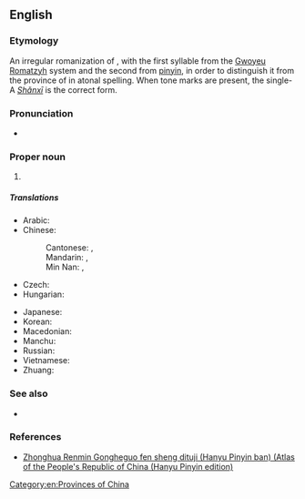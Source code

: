 {{also|Shanxi}}

==English==
{{wikipedia}}

===Etymology===
An irregular romanization of {{etyl|zh|en}} {{m|zh|陝西||[Land] [[west|West]] of the [[Shan]] [[pass|Pass]]|tr=Shǎnxī}}, with the first syllable from the [[Gwoyeu Romatzyh]] system and the second from [[pinyin]], in order to distinguish it from the province of {{m|zh|山西||[Land] [[west|West]] of the [Taihang] [[mountain|Mountains]]|tr=Shānxī}} in atonal spelling. When tone marks are present, the single-A ''[[Shǎnxī]]'' is the correct form.

===Pronunciation===
* {{IPA|en|/ʃɑːnˈʃiː/|/ˈʃænˈʃiː/}}

===Proper noun===
{{en-proper noun}}

# {{place|en|[[province]]|c/China|with [[its]] [[capital]] at [[Xi'an]] and [[including]] the [[Wei River]] [[valley]] and the [[fertile]] [[southern]] [[half]] of the [[Ordos]] [[loop|Loop]], [[comprising]] [[much]] of the [[Loess Plateau]]}}

=====Translations=====
{{trans-top|province of northwest China}}
* Arabic: {{t|ar|شَانْشِي|m|tr=šanšī}}
* Chinese:
*: Cantonese: {{t|yue|陝西|sc=Hani}}, {{t|yue|陕西|tr=sim2 sai1|sc=Hani}}
*: Mandarin: {{t+|cmn|陝西|sc=Hani}}, {{t+|cmn|陕西|tr=Shǎnxī|sc=Hani}}
*: Min Nan: {{t|nan|陝西|sc=Hani}}, {{t|nan|陕西|tr=Siám-sai|sc=Hani}}
* Czech: {{t|cs|Šen-si}}
* Hungarian: {{t|hu|Senhszi}}
{{trans-mid}}
* Japanese: {{t|ja|陝西|tr=せんせい, Sensei}}
* Korean: {{t|ko|산시|tr=Sansi}}
* Macedonian: {{t|mk|Шенсји|tr=Šénsji|sc=Cyrl}}
* Manchu: {{t|mnc|ᡧᠠᠨᠰᡳ}}
* Russian: {{t|ru|Шэньси́|f}} {{qualifier|indeclinable}}
* Vietnamese: {{t|vi|Thiểm Tây}}
* Zhuang: {{t|za|Sanjsih}}
{{trans-bottom}}

===See also===
* {{l|en|Shanxi}}

===References===
* [https://web.archive.org/web/20160326042712/https://www.paragonbook.com/html/browsesubj/fullcitation.cfm?item=35277 Zhonghua Renmin Gongheguo fen sheng dituji (Hanyu Pinyin ban) (Atlas of the People's Republic of China (Hanyu Pinyin edition)]

[[Category:en:Provinces of China]]